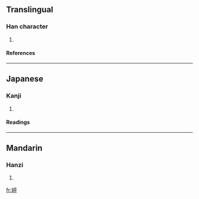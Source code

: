 ==Translingual==
===Han character===
{{Han char|rn=46|rad=山|as=09|sn=12|four=2072<sub>1</sub>|canj=山卜口弓 (UYRN)}}

# {{defn|Han}}

====References====
{{Han ref|kx=0316.130|dkj=08276|dj=0616.360|hdz=10788.130|uh=5D49|ud=23881|bh=D8EB|bd=55531}}
----

==Japanese==
===Kanji===
{{ja-kanji|grade=|rs=山09}}
# {{defn|Japanese}} 
====Readings====
{{ja-readings|on=[[てい]] (tei), [[ちゃう]] (chau)|kun=}}
----
==Mandarin==
===Hanzi===
{{cmn-hanzi|pin=[[tíng]] ([[ting2]])|wg=t'ing<sup>2</sup>}}
# {{defn|Mandarin}}

[[fr:嵉]]